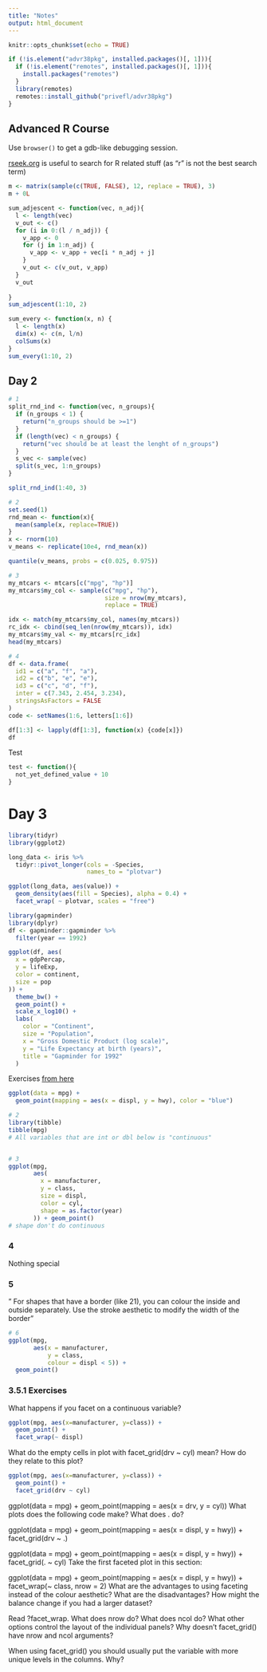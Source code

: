 ```yaml
---
title: "Notes"
output: html_document
---
```


```r
knitr::opts_chunk$set(echo = TRUE)

if (!is.element("advr38pkg", installed.packages()[, 1])){
  if (!is.element("remotes", installed.packages()[, 1])){
    install.packages("remotes")
  }
  library(remotes)
  remotes::install_github("privefl/advr38pkg")
}
```

## Advanced R Course

Use `browser()` to get a gdb-like debugging session.

[rseek.org](rseek.org) is useful to search for R related stuff (as "r" is not the best search term)

```r
m <- matrix(sample(c(TRUE, FALSE), 12, replace = TRUE), 3)
m + 0L
```

```r
sum_adjescent <- function(vec, n_adj){
  l <- length(vec)
  v_out <- c()
  for (i in 0:(l / n_adj)) {
    v_app <- 0
    for (j in 1:n_adj) {
      v_app <- v_app + vec[i * n_adj + j]
    }
    v_out <- c(v_out, v_app)
  }
  v_out
  
}
sum_adjescent(1:10, 2)
```
```r
sum_every <- function(x, n) {
  l <- length(x)
  dim(x) <- c(n, l/n)
  colSums(x)
}
sum_every(1:10, 2)
```

## Day 2

```r
# 1
split_rnd_ind <- function(vec, n_groups){
  if (n_groups < 1) {
    return("n_groups should be >=1")
  }
  if (length(vec) < n_groups) {
    return("vec should be at least the lenght of n_groups")
  }
  s_vec <- sample(vec)
  split(s_vec, 1:n_groups)
}

split_rnd_ind(1:40, 3)

# 2
set.seed(1)
rnd_mean <- function(x){
  mean(sample(x, replace=TRUE))
}
x <- rnorm(10)
v_means <- replicate(10e4, rnd_mean(x))

quantile(v_means, probs = c(0.025, 0.975))

# 3
my_mtcars <- mtcars[c("mpg", "hp")]
my_mtcars$my_col <- sample(c("mpg", "hp"),
                           size = nrow(my_mtcars),
                           replace = TRUE)

idx <- match(my_mtcars$my_col, names(my_mtcars))
rc_idx <- cbind(seq_len(nrow(my_mtcars)), idx)
my_mtcars$my_val <- my_mtcars[rc_idx]
head(my_mtcars)

# 4
df <- data.frame(
  id1 = c("a", "f", "a"),
  id2 = c("b", "e", "e"), 
  id3 = c("c", "d", "f"),
  inter = c(7.343, 2.454, 3.234),
  stringsAsFactors = FALSE
)
code <- setNames(1:6, letters[1:6])

df[1:3] <- lapply(df[1:3], function(x) {code[x]})
df
```

Test

```r
test <- function(){
  not_yet_defined_value + 10
}
```

# Day 3

```r
library(tidyr)
library(ggplot2)

long_data <- iris %>%
  tidyr::pivot_longer(cols = -Species,
                      names_to = "plotvar")

ggplot(long_data, aes(value)) +
  geom_density(aes(fill = Species), alpha = 0.4) +
  facet_wrap( ~ plotvar, scales = "free")
```



```r
library(gapminder)
library(dplyr)
df <- gapminder::gapminder %>%
  filter(year == 1992)

ggplot(df, aes(
  x = gdpPercap,
  y = lifeExp,
  color = continent,
  size = pop
)) +
  theme_bw() +
  geom_point() +
  scale_x_log10() +
  labs(
    color = "Continent",
    size = "Population",
    x = "Gross Domestic Product (log scale)",
    y = "Life Expectancy at birth (years)",
    title = "Gapminder for 1992"
  )


```

Exercises [from here](https://r4ds.had.co.nz/data-visualisation.html#exercises-1)

```r
ggplot(data = mpg) + 
  geom_point(mapping = aes(x = displ, y = hwy), color = "blue")
```

```r
# 2
library(tibble)
tibble(mpg)
# All variables that are int or dbl below is "continuous"


# 3
ggplot(mpg,
       aes(
         x = manufacturer,
         y = class,
         size = displ,
         color = cyl,
         shape = as.factor(year)
       )) + geom_point()
# shape don't do continuous
```


### 4
Nothing special

### 5
" For shapes that have a border (like 21), you can colour the inside and
 outside separately. Use the stroke aesthetic to modify the width of the
 border"
 
```r
# 6
ggplot(mpg,
       aes(x = manufacturer,
           y = class,
           colour = displ < 5)) +
  geom_point()
```

### 3.5.1 Exercises
What happens if you facet on a continuous variable?
```r
ggplot(mpg, aes(x=manufacturer, y=class)) +
  geom_point() +
  facet_wrap(~ displ)
```

What do the empty cells in plot with facet_grid(drv ~ cyl) mean? How do they relate to this plot?
```r
ggplot(mpg, aes(x=manufacturer, y=class)) +
  geom_point() +
  facet_grid(drv ~ cyl)
```

ggplot(data = mpg) + 
  geom_point(mapping = aes(x = drv, y = cyl))
What plots does the following code make? What does . do?

ggplot(data = mpg) + 
  geom_point(mapping = aes(x = displ, y = hwy)) +
  facet_grid(drv ~ .)

ggplot(data = mpg) + 
  geom_point(mapping = aes(x = displ, y = hwy)) +
  facet_grid(. ~ cyl)
Take the first faceted plot in this section:

ggplot(data = mpg) + 
  geom_point(mapping = aes(x = displ, y = hwy)) + 
  facet_wrap(~ class, nrow = 2)
What are the advantages to using faceting instead of the colour aesthetic? What are the disadvantages? How might the balance change if you had a larger dataset?

Read ?facet_wrap. What does nrow do? What does ncol do? What other options control the layout of the individual panels? Why doesn’t facet_grid() have nrow and ncol arguments?

When using facet_grid() you should usually put the variable with more unique levels in the columns. Why?

